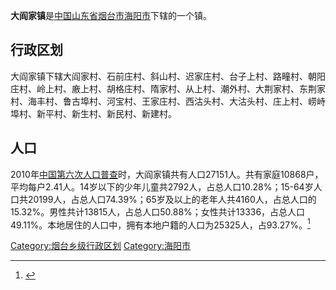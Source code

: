 '''大阎家镇'''是[[中华人民共和国|中国]][[山东省|山东省]][[烟台市|烟台市]][[海阳市|海阳市]]下辖的一个镇。

== 行政区划 ==

大阎家镇下辖大阎家村、石前庄村、斜山村、迟家庄村、台子上村、路疃村、朝阳庄村、岭上村、廒上村、胡格庄村、隋家村、从上村、潮外村、大荆家村、东荆家村、海丰村、鲁古埠村、河宝村、王家庄村、西沽头村、大沽头村、庄上村、崂峙埠村、新平村、新生村、新民村、新建村。
== 人口 ==

2010年[[中国第六次人口普查|中国第六次人口普查]]时，大阎家镇共有人口27151人。共有家庭10868户，平均每户2.41人。14岁以下的少年儿童共2792人，占总人口10.28%；15-64岁人口共20199人，占总人口74.39%；65岁及以上的老年人共4160人，占总人口的15.32%。男性共计13815人，占总人口50.88%；女性共计13336，占总人口49.11%。本地居住的人口中，拥有本地户籍的人口为25325人，占93.27%。<ref name="人口普查2010">{{cite web| url =http://www.yearbookchina.com/navipage-n2013030152000017.html| title =《中国2010年人口普查分乡、镇、街道资料》| author =中国国务院人口普查办公室、中国国家统计局人口就业统计司等| year =2010| website =统计年鉴分享平台| page =表15 山东省乡、镇、街道人口| format =收费| access-date =2018-07-19| archive-url =https://web.archive.org/web/20180719084356/http://www.yearbookchina.com/navipage-n2013030152000017.html| archive-date =2018-07-19| dead-url =yes}}</ref>

{{山东小作品}}
{{海阳市行政区划}}

[[Category:烟台乡级行政区划|Category:烟台乡级行政区划]]
[[Category:海阳市|Category:海阳市]]